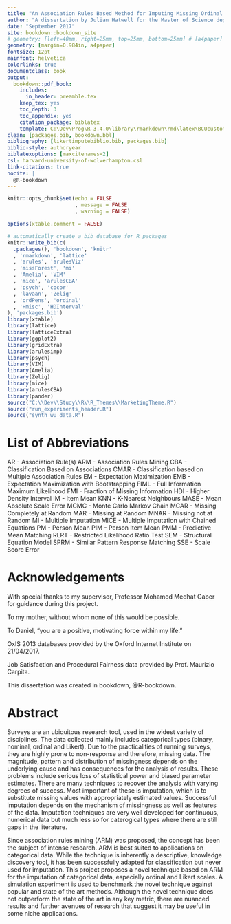 ```yaml
---
title: "An Association Rules Based Method for Imputing Missing Ordinal and Likert Scale Data"
author: "A dissertation by Julian Hatwell for the Master of Science degree in Business Intelligence at Birmingham City University, faculty of Computing, Engineering and the Built Environment"
date: "September 2017"
site: bookdown::bookdown_site
# geometry: [left=40mm, right=25mm, top=25mm, bottom=25mm] # [a4paper] 
geometry: [margin=0.984in, a4paper]
fontsize: 12pt
mainfont: helvetica
colorlinks: true
documentclass: book
output: 
  bookdown::pdf_book:
    includes:
      in_header: preamble.tex
    keep_tex: yes
    toc_depth: 3
    toc_appendix: yes
    citation_package: biblatex
    template: C:\Dev\Prog\R-3.4.0\library\rmarkdown\rmd\latex\BCUcustom.tex
clean: [packages.bib, bookdown.bbl]
bibliography: [likertimputebiblio.bib, packages.bib]
biblio-style: authoryear
biblatexoptions: [maxcitenames=2]
csl: harvard-university-of-wolverhampton.csl
link-citations: true
nocite: | 
  @R-bookdown
---
```


```r
knitr::opts_chunk$set(echo = FALSE
                      , message = FALSE
                      , warning = FALSE)

options(xtable.comment = FALSE)

# automatically create a bib database for R packages
knitr::write_bib(c(
  .packages(), 'bookdown', 'knitr'
  , 'rmarkdown', 'lattice'
  , 'arules', 'arulesViz'
  , 'missForest', 'mi'
  , 'Amelia', 'VIM'
  , 'mice', 'arulesCBA'
  , 'psych', 'cocor'
  , 'lavaan', 'Zelig'
  , 'ordPens', 'ordinal'
  , 'Hmisc', 'HDInterval'
), 'packages.bib')
library(xtable)
library(lattice)
library(latticeExtra)
library(ggplot2)
library(gridExtra)
library(arulesimp)
library(psych)
library(VIM)
library(Amelia)
library(Zelig)
library(mice)
library(arulesCBA)
library(pander)
source("C:\\Dev\\Study\\R\\R_Themes\\MarketingTheme.R")
source("run_experiments_header.R")
source("synth_wu_data.R")
```

# List of Abbreviations {-}

AR - Association Rule(s)\newline
ARM - Association Rules Mining\newline
CBA - Classification Based on Associations\newline
CMAR - Classification based on Multiple Association Rules\newline
EM - Expectation Maximization\newline
EMB - Expectation Maximization with Bootstrapping\newline
FIML - Full Information Maximum Likelihood\newline
FMI - Fraction of Missing Information\newline
HDI - Higher Density Interval\newline
IM - Item Mean\newline
KNN - K-Nearest Neighbours\newline
MASE - Mean Absolute Scale Error\newline
MCMC - Monte Carlo Markov Chain\newline
MCAR - Missing Completely at Random\newline
MAR - Missing at Random\newline
MNAR - Missing not at Random\newline
MI - Multiple Imputation\newline
MICE - Multiple Imputation with Chained Equations\newline
PM - Person Mean\newline
PIM - Person Item Mean\newline
PMM - Predictive Mean Matching\newline
RLRT - Restricted Likelihood Ratio Test\newline
SEM - Structural Equation Model\newline
SPRM - Similar Pattern Response Matching\newline
SSE - Scale Score Error\newline

# Acknowledgements {-}

With special thanks to my supervisor, Professor Mohamed Medhat Gaber for guidance during this project.\newline

To my mother, without whom none of this would be possible.\newline

To Daniel, "you are a positive, motivating force within my life."\newline

OxIS 2013 databases provided by the Oxford Internet Institute on 21/04/2017.\newline

Job Satisfaction and Procedural Fairness data provided by Prof. Maurizio Carpita.

This dissertation was created in bookdown, @R-bookdown.

# Abstract {-}

Surveys are an ubiquitous research tool, used in the widest variety of disciplines. The data collected mainly includes categorical types (binary, nominal, ordinal and Likert). Due to the practicalities of running surveys, they are highly prone to non-response and therefore, missing data. The magnitude, pattern and distribution of missingness depends on the underlying cause and has consequences for the analysis of results. These problems include serious loss of statistical power and biased parameter estimates. There are many techniques to recover the analysis with varying degrees of success. Most important of these is imputation, which is to substitute  missing values with appropriately estimated values. Successful imputation depends on the mechanism of missingness as well as features of the data. Imputation techniques are very well developed for continuous, numerical data but much less so for caterogical types where there are still gaps in the literature.

Since association rules mining (ARM) was proposed, the concept has been the subject of intense research. ARM is best suited to applications on categorical data. While the technique is inherently a descriptive, knowledge discovery tool, it has been successfully adapted for classification but never used for imputation. This project proposes a novel technique based on ARM for the imputation of categorical data, especially ordinal and Likert scales. A simulation experiment is used to benchmark the novel technique against popular and state of the art methods. Although the novel technique does not outperform the state of the art in any key metric, there are nuanced results and further avenues of research that suggest it may be useful in some niche applications.